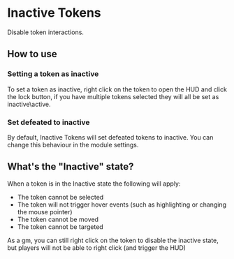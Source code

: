 
# Inactive Tokens

<ModuleInfo/>

Disable token interactions.

## How to use

<ImageButBetter src="/images/Inactive-Tokens/Itbutton.png" alt="Lock button in the token HUD" width={2000} height={2000} className={styles.wikiimage}/>

### Setting a token as inactive

To set a token as inactive, right click on the token to open the HUD and
click the lock button, if you have multiple tokens selected they will
all be set as inactive\\active.

### Set defeated to inactive

By default, Inactive Tokens will set defeated tokens to inactive. You
can change this behaviour in the module settings.

## What's the "Inactive" state?

When a token is in the Inactive state the following will apply:

- The token cannot be selected
- The token will not trigger hover events (such as highlighting or
    changing the mouse pointer)
- The token cannot be moved
- The token cannot be targeted

As a gm, you can still right click on the token to disable the inactive
state, but players will not be able to right click (and trigger the HUD)
